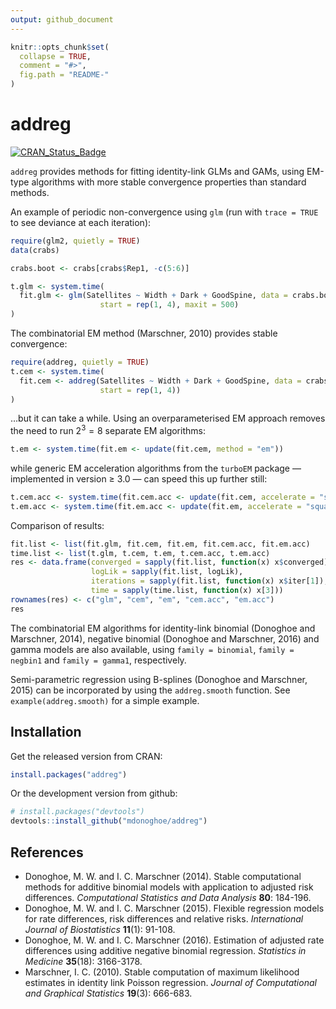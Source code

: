 ```yaml
---
output: github_document
---
```


<!-- README.md is generated from README.Rmd. Please edit that file -->

```r
knitr::opts_chunk$set(
  collapse = TRUE,
  comment = "#>",
  fig.path = "README-"
)
```

# addreg

[![CRAN_Status_Badge](http://www.r-pkg.org/badges/version/addreg)](https://cran.r-project.org/package=addreg)

`addreg` provides methods for fitting identity-link GLMs and GAMs, using EM-type algorithms with more stable convergence properties than standard methods.

An example of periodic non-convergence using `glm` (run with `trace = TRUE` to see deviance at each iteration):

```r
require(glm2, quietly = TRUE)
data(crabs)

crabs.boot <- crabs[crabs$Rep1, -c(5:6)]

t.glm <- system.time(
  fit.glm <- glm(Satellites ~ Width + Dark + GoodSpine, data = crabs.boot, family = poisson(identity),
                    start = rep(1, 4), maxit = 500)
)
```

The combinatorial EM method (Marschner, 2010) provides stable convergence:
```r
require(addreg, quietly = TRUE)
t.cem <- system.time(
  fit.cem <- addreg(Satellites ~ Width + Dark + GoodSpine, data = crabs.boot, family = poisson,
                    start = rep(1, 4))
)
```

...but it can take a while. Using an overparameterised EM approach removes the need to run $2^3 = 8$ separate EM algorithms:
```r
t.em <- system.time(fit.em <- update(fit.cem, method = "em"))
```

while generic EM acceleration algorithms from the `turboEM` package --- implemented in version $\geq$ 3.0 --- can speed this up further still:
```r
t.cem.acc <- system.time(fit.cem.acc <- update(fit.cem, accelerate = "squarem"))
t.em.acc <- system.time(fit.em.acc <- update(fit.em, accelerate = "squarem"))
```

Comparison of results:
```r
fit.list <- list(fit.glm, fit.cem, fit.em, fit.cem.acc, fit.em.acc)
time.list <- list(t.glm, t.cem, t.em, t.cem.acc, t.em.acc)
res <- data.frame(converged = sapply(fit.list, function(x) x$converged),
                  logLik = sapply(fit.list, logLik),
                  iterations = sapply(fit.list, function(x) x$iter[1]),
                  time = sapply(time.list, function(x) x[3]))
rownames(res) <- c("glm", "cem", "em", "cem.acc", "em.acc")
res
```

The combinatorial EM algorithms for identity-link binomial (Donoghoe and Marschner, 2014), negative binomial (Donoghoe and Marschner, 2016) and gamma models are also available, using `family = binomial`, `family = negbin1` and `family = gamma1`, respectively.

Semi-parametric regression using B-splines (Donoghoe and Marschner, 2015) can be incorporated by using the `addreg.smooth` function. See `example(addreg.smooth)` for a simple example.

## Installation

Get the released version from CRAN:

```r
install.packages("addreg")
```

Or the development version from github:

```r
# install.packages("devtools")
devtools::install_github("mdonoghoe/addreg")
```

## References
* Donoghoe, M. W. and I. C. Marschner (2014). Stable computational methods for additive binomial models with application to adjusted risk differences. _Computational Statistics and Data Analysis_ __80__: 184-196.
* Donoghoe, M. W. and I. C. Marschner (2015). Flexible regression models for rate differences, risk differences and relative risks. _International Journal of Biostatistics_ __11__(1): 91-108.
* Donoghoe, M. W. and I. C. Marschner (2016). Estimation of adjusted rate differences using additive negative binomial regression. _Statistics in Medicine_ __35__(18): 3166-3178.
* Marschner, I. C. (2010). Stable computation of maximum likelihood estimates in identity link Poisson regression. _Journal of Computational and Graphical Statistics_ __19__(3): 666-683.